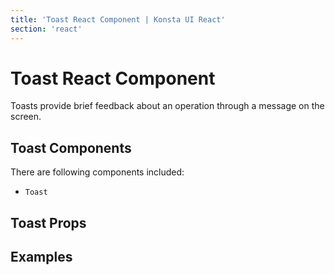 ```yaml
---
title: 'Toast React Component | Konsta UI React'
section: 'react'
---
```



# Toast React Component

Toasts provide brief feedback about an operation through a message on the screen.

## Toast Components

There are following components included:

- `Toast`

## Toast Props

<ToastProps />

## Examples

<ToastExample />
